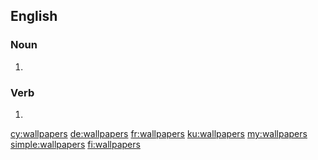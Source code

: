==English==

===Noun===
{{head|en|plural}}

# {{plural of|wallpaper|lang=en}}

===Verb===
{{head|en|verb form}}

# {{en-third-person singular of|wallpaper}}

[[cy:wallpapers]]
[[de:wallpapers]]
[[fr:wallpapers]]
[[ku:wallpapers]]
[[my:wallpapers]]
[[simple:wallpapers]]
[[fi:wallpapers]]